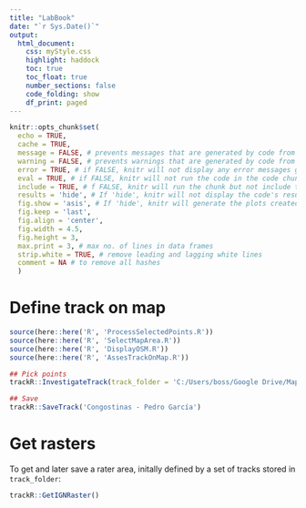 ```yaml
---
title: "LabBook"
date: "`r Sys.Date()`"
output: 
  html_document:
    css: myStyle.css
    highlight: haddock
    toc: true
    toc_float: true
    number_sections: false
    code_folding: show
    df_print: paged
---
```


```r
knitr::opts_chunk$set(
  echo = TRUE,
  cache = TRUE,
  message = FALSE, # prevents messages that are generated by code from appearing in the finished file
  warning = FALSE, # prevents warnings that are generated by code from appearing in the finished
  error = TRUE, # if FALSE, knitr will not display any error messages generated by the code
  eval = TRUE, # if FALSE, knitr will not run the code in the code chunk
  include = TRUE, # f FALSE, knitr will run the chunk but not include the chunk in the final document
  results = 'hide', # If 'hide', knitr will not display the code's results in the final document. If 'hold', knitr will delay displaying all output pieces until the end of the chunk. If 'asis', knitr will pass through results without reformatting them (useful if results return raw HTML, etc.)
  fig.show = 'asis', # If 'hide', knitr will generate the plots created in the chunk, but not include them in the final document. If 'hold', knitr will delay displaying the plots created by the chunk until the end of the chunk. 
  fig.keep = 'last',
  fig.align = 'center',
  fig.width = 4.5,
  fig.height = 3,
  max.print = 3, # max no. of lines in data frames
  strip.white = TRUE, # remove leading and lagging white lines
  comment = NA # to remove all hashes
  )  
```


# Define track on map

```r
source(here::here('R', 'ProcessSelectedPoints.R'))
source(here::here('R', 'SelectMapArea.R'))
source(here::here('R', 'DisplayOSM.R'))
source(here::here('R', 'AssesTrackOnMap.R'))

## Pick points
trackR::InvestigateTrack(track_folder = 'C:/Users/boss/Google Drive/Maps/plan/', ele_file = 'AsturiasHD.rds')
```


```r
## Save
trackR::SaveTrack('Congostinas - Pedro García')
```


# Get rasters

To get and later save a rater area, initally defined by a set of tracks stored in `track_folder`:

```r
trackR::GetIGNRaster()
```

